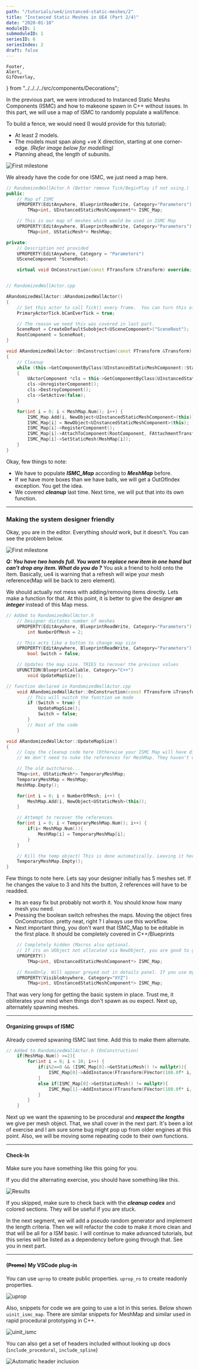 ```yaml
---
path: "/tutorials/ue4/instanced-static-meshes/2"
title: "Instanced Static Meshes in UE4 (Part 2/4)"
date: "2020-01-10"
moduleID: 1
submoduleID: 1
seriesID: 6
seriesIndex: 2
draft: false
---
```


	Footer,
	Alert,
	GifOverlay,
} from "../../../../src/components/Decorations";

In the previous part, we were introduced to Instanced Static Meshs Components (ISMC) and how to makeone spawn in C++ without issues.
In this part, we will use a map of ISMC to randomly populate a wall/fence.

To build a fence, we would need (I would provide for this tutorial):

- At least 2 models.
- The models must span along +ve X direction, starting at one corner-edge. _(Refer image below for modelling)_
- Planning ahead, the length of subunits.

![First milestone](../../../images/instanced-static-meshes/MeshOriginInstructions.png)

We already have the code for one ISMC, we just need a map here.

```cpp
// RandomizedWallActor.h (Better remove Tick/BeginPlay if not using.)
public:
	// Map of ISMC
	UPROPERTY(EditAnywhere, BlueprintReadWrite, Category="Parameters")
		TMap<int, UInstancedStaticMeshComponent*> ISMC_Map;

	// This is our map of meshes which would be used in ISMC Map
	UPROPERTY(EditAnywhere, BlueprintReadWrite, Category="Parameters")
		TMap<int, UStaticMesh*> MeshMap;

private:
	// Description not provided
	UPROPERTY(EditAnywhere, Category = "Parameters")
	USceneComponent *SceneRoot;

	virtual void OnConstruction(const FTransform &Transform) override;


// RandomizedWallActor.cpp

ARandomizedWallActor::ARandomizedWallActor()
{
 	// Set this actor to call Tick() every frame.  You can turn this off to improve performance if you don't need it.
	PrimaryActorTick.bCanEverTick = true;

	// The reason we need this was covered in last part.
	SceneRoot = CreateDefaultSubobject<USceneComponent>("SceneRoot");
	RootComponent = SceneRoot;
}

void ARandomizedWallActor::OnConstruction(const FTransform &Transform)
{
	// Cleanup
	while (this->GetComponentByClass(UInstancedStaticMeshComponent::StaticClass()) != NULL)
	{
		UActorComponent *cls = this->GetComponentByClass(UInstancedStaticMeshComponent::StaticClass());
		cls->UnregisterComponent();
		cls->DestroyComponent();
		cls->SetActive(false);
	}

	for(int i = 0; i < MeshMap.Num(); i++) {
		ISMC_Map.Add(i, NewObject<UInstancedStaticMeshComponent>(this));
		ISMC_Map[i] = NewObject<UInstancedStaticMeshComponent>(this);
		ISMC_Map[i]->RegisterComponent();
		ISMC_Map[i]->AttachToComponent(RootComponent, FAttachmentTransformRules::KeepRelativeTransform);
		ISMC_Map[i]->SetStaticMesh(MeshMap[i]);
	}
}
```

Okay, few things to note:

- We have to populate **_ISMC_Map_** according to **_MeshMap_** before.
- If we have more boxes than we have balls, we will get a OutOfIndex exception. You get the idea.
- We covered **_cleanup_** last time. Next time, we will put that into its own function.

---

### Making the system designer friendly

Okay, you are in the editor. Everything _should_ work, but it doesn't. You can see the problem below.

![First milestone](../../../images/instanced-static-meshes/CannotAddNewKey.png)

**_Q: You have two hands full. You want to replace new item in one hand but can't drop any item. What do you do ?_**
You ask a friend to hold onto the item. Basically, ue4 is warning that a refresh will wipe your mesh reference(Map will be back to zero element).

We should actually not mess with adding/removing items directly. Lets make a function for that. At this point, it is better to give the designer **_an integer_** instead of this Map mess.

```cpp
// Added to RandomizedWallActor.h
	// Designer dictates number of meshes
	UPROPERTY(EditAnywhere, BlueprintReadWrite, Category="Parameters")
		int NumberOfMesh = 2;

	// This acts like a button to change map size
	UPROPERTY(EditAnywhere, BlueprintReadWrite, Category="Parameters")
		bool Switch = false;

	// Updates the map size. TRIES to recover the previous values
	UFUNCTION(BlueprintCallable, Category="C++")
		void UpdateMapSize();
```

```cpp
// function declared in RandomizedWallActor.cpp
	void ARandomizedWallActor::OnConstruction(const FTransform &Transform) {
		// This will switch the function we made
		if (Switch = true) {
			UpdateMapSize();
			Switch = false;
		}
		// Rest of the code
	}

void ARandomizedWallActor::UpdateMapSize()
{
	// Copy the cleanup code here (Otherwise your ISMC Map will have different size. Not game-breaking but annoying.)
	// We don't need to nuke the references for MeshMap. They haven't used RegisterComponent();

	// The old switcharoo...
	TMap<int, UStaticMesh*> TemporaryMeshMap;
	TemporaryMeshMap = MeshMap;
	MeshMap.Empty();

	for(int i = 0; i < NumberOfMesh; i++) {
		MeshMap.Add(i, NewObject<UStaticMesh>(this));
	}

	// Attempt to recover the references.
	for(int i = 0; i < TemporaryMeshMap.Num(); i++) {
		if(i< MeshMap.Num()){
			MeshMap[i] = TemporaryMeshMap[i];
		}
	}

	// Kill the temp object( This is done automatically. Leaving it here to spread the good habit.)
	TemporaryMeshMap.Empty();
}
```

Few things to note here. Lets say your designer initially has 5 meshes set. If he changes the value to 3 and hits the button, 2 references will have to be readded.

- Its an easy fix but probably not worth it. You should know how many mesh you need.
- Pressing the boolean switch refreshes the maps. Moving the object fires OnConstruction. pretty neat, right ? I always use this workflow.
- Next important thing, you don't want that ISMC_Map to be editable in the first place. It should be completely covered in C++/Blueprints

```cpp
	// Completely hidden (Macros also optional.
	// If its an UObject not allocated via NewObject, you are good to go with ignoring macros and going vanilla C++)
	UPROPERTY()
		TMap<int, UInstancedStaticMeshComponent*> ISMC_Map;

	// ReadOnly. Will appear greyed out in details panel. If you use my plug-in, "uprop_ro" outputs this
	UPROPERTY(VisibleAnywhere, Category="XYZ")
		TMap<int, UInstancedStaticMeshComponent*> ISMC_Map;
```

That was very long for getting the basic system in place. Trust me, it obliterates your mind when things don't spawn as ou expect. Next up, alternately spawning meshes.

---

#### Organizing groups of ISMC

Already covered spwaning ISMC last time. Add this to make them alternate.

```cpp
// Added to RandomizedWallActor.h (OnConstruction)
	if(MeshMap.Num() >=2){
		for(int i = 0; i < 10; i++) {
			if(i%2==0 && (ISMC_Map[0]->GetStaticMesh() != nullptr)){
				ISMC_Map[0]->AddInstance(FTransform(FVector(100.0f* i, 0,0)));
			}
			else if(ISMC_Map[0]->GetStaticMesh() != nullptr){
				ISMC_Map[1]->AddInstance(FTransform(FVector(100.0f* i, 0,0)));
			}
		}
	}
```

Next up we want the spawning to be procedural and **_respect the lengths_** we give per mesh object. That, we shall cover in the next part.
It's been a lot of exercise and I am sure some bug might pop up from older engines at this point. Also, we will be moving some repeating code to their own functions.

---

#### Check-In

Make sure you have something like this going for you.

If you did the alternating exercise, you should have something like this.

![Results](../../../images/instanced-static-meshes/End-02-01.png)

If you skipped, make sure to check back with the **_cleanup codes_** and colored sections. They will be useful if you are stuck.

In the next segment, we will add a pseudo random generator and implement the length criteria. Then we will refactor the code to make it more clean and that will be all for a ISM basic.
I will continue to make advanced tutorials, but this series will be listed as a dependency before going through that. See you in next part.

---

#### (~~Promo~~) My VSCode plug-in

You can use `uprop` to create public properties. `uprop_ro` to create readonly properties.

![uprop](../../../images/instanced-static-meshes/Promo01.gif)

Also, snippets for code we are going to use a lot in this series. Below shown `uinit_ismc_map`. There are similar snippets for MeshMap and similar used in rapid procedural prototyping in C++.

![uinit_ismc](../../../images/instanced-static-meshes/Promo03.gif)

You can also get a set of headers included without looking up docs (`include_procedural`, `include_spline`)

![Automatic header inclusion](../../../images/instanced-static-meshes/Promo04.png)
